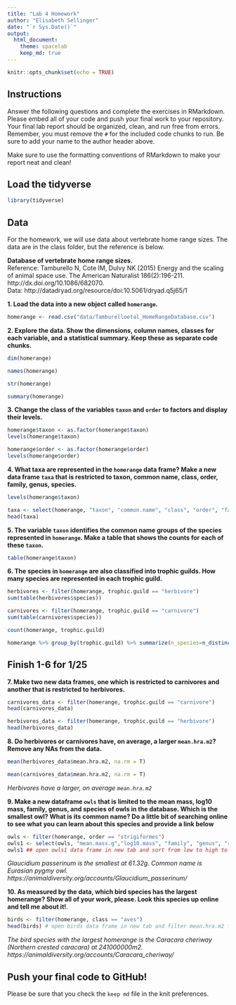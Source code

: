 ```yaml
---
title: "Lab 4 Homework"
author: "Elisabeth Sellinger"
date: "`r Sys.Date()`"
output:
  html_document: 
    theme: spacelab
    keep_md: true
---
```


```r
knitr::opts_chunk$set(echo = TRUE)
```

## Instructions
Answer the following questions and complete the exercises in RMarkdown. Please embed all of your code and push your final work to your repository. Your final lab report should be organized, clean, and run free from errors. Remember, you must remove the `#` for the included code chunks to run. Be sure to add your name to the author header above.  

Make sure to use the formatting conventions of RMarkdown to make your report neat and clean!  

## Load the tidyverse
```r
library(tidyverse)
```

## Data
For the homework, we will use data about vertebrate home range sizes. The data are in the class folder, but the reference is below.  

**Database of vertebrate home range sizes.**  
Reference: Tamburello N, Cote IM, Dulvy NK (2015) Energy and the scaling of animal space use. The American Naturalist 186(2):196-211. http://dx.doi.org/10.1086/682070.  
Data: http://datadryad.org/resource/doi:10.5061/dryad.q5j65/1  

**1. Load the data into a new object called `homerange`.**
```r
homerange <- read.csv("data/Tamburelloetal_HomeRangeDatabase.csv")
```

**2. Explore the data. Show the dimensions, column names, classes for each variable, and a statistical summary. Keep these as separate code chunks.**  
```r
dim(homerange)
```

```r
names(homerange)
```

```r
str(homerange)
```

```r
summary(homerange)
```

**3. Change the class of the variables `taxon` and `order` to factors and display their levels.**  
```r
homerange$taxon <- as.factor(homerange$taxon)
levels(homerange$taxon)
```

```r
homerange$order <- as.factor(homerange$order)
levels(homerange$order)
```

**4. What taxa are represented in the `homerange` data frame? Make a new data frame `taxa` that is restricted to taxon, common name, class, order, family, genus, species.**  
```r
levels(homerange$taxon)
```

```r
taxa <- select(homerange, "taxon", "common.name", "class", "order", "family", "genus", "species")
head(taxa)
```

**5. The variable `taxon` identifies the common name groups of the species represented in `homerange`. Make a table that shows the counts for each of these `taxon`.**  
```r
table(homerange$taxon)
```

**6. The species in `homerange` are also classified into trophic guilds. How many species are represented in each trophic guild.**  
```r
herbivores <- filter(homerange, trophic.guild == "herbivore")
sum(table(herbivores$species))
```

```r
carnivores <- filter(homerange, trophic.guild == "carnivore")
sum(table(carnivores$species))
```

```r
count(homerange, trophic.guild)
```

```r
homerange %>% group_by(trophic.guild) %>% summarize(n_species=n_distinct(species)) # how many carnivores/herbivores for each specific epithet
```


## Finish 1-6 for 1/25


**7. Make two new data frames, one which is restricted to carnivores and another that is restricted to herbivores.**  
```r
carnivores_data <- filter(homerange, trophic.guild == "carnivore")
head(carnivores_data)
```

```r
herbivores_data <- filter(homerange, trophic.guild == "herbivore")
head(herbivores_data)
```

**8. Do herbivores or carnivores have, on average, a larger `mean.hra.m2`? Remove any NAs from the data.**  
```r
mean(herbivores_data$mean.hra.m2, na.rm = T)
```

```r
mean(carnivores_data$mean.hra.m2, na.rm = T)
```
*Herbivores have a larger, on average `mean.hra.m2`*

**9. Make a new dataframe `owls` that is limited to the mean mass, log10 mass, family, genus, and species of owls in the database. Which is the smallest owl? What is its common name? Do a little bit of searching online to see what you can learn about this species and provide a link below** 
```r
owls <- filter(homerange, order == "strigiformes")
owls1 <- select(owls, "mean.mass.g","log10.mass", "family", "genus", "species")
owls1 ## open owls1 data frame in new tab and sort from low to high to find smallest owl
```
*Glaucidium passerinum is the smallest at 61.32g. Common name is Eurasian pygmy owl. https://animaldiversity.org/accounts/Glaucidium_passerinum/*

**10. As measured by the data, which bird species has the largest homerange? Show all of your work, please. Look this species up online and tell me about it!**.  
```r
birds <- filter(homerange, class == "aves")
head(birds) # open birds data frame in new tab and filter mean.hra.m2 from high to low to find largest homerange
```
*The bird species with the largest homerange is the Caracara cheriway (Northern crested caracara) at 241000000m2. https://animaldiversity.org/accounts/Caracara_cheriway/*

## Push your final code to GitHub!
Please be sure that you check the `keep md` file in the knit preferences.   